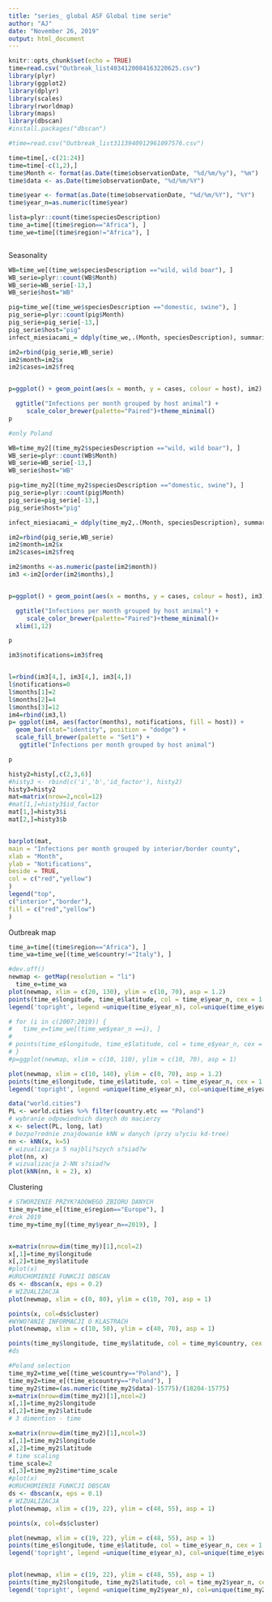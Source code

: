 ---
title: "series_ global ASF Global time serie"
author: "AJ"
date: "November 26, 2019"
output: html_document
---

```{r setup, include=FALSE}
knitr::opts_chunk$set(echo = TRUE)
time=read.csv("Outbreak_list4034120084163220625.csv")
library(plyr)
library(ggplot2)
library(dplyr)
library(scales)
library(rworldmap)
library(maps)
library(dbscan)
#install.packages("dbscan")


```



```{r }
#time=read.csv("Outbreak_list3113940912961097576.csv")

time=time[,-c(21:24)]
time=time[-c(1,2),]
time$Month <- format(as.Date(time$observationDate, "%d/%m/%y"), "%m")
time$data <- as.Date(time$observationDate, "%d/%m/%Y")

time$year <- format(as.Date(time$observationDate, "%d/%m/%Y"), "%Y")
time$year_n=as.numeric(time$year)

lista=plyr::count(time$speciesDescription)
time_a=time[(time$region=="Africa"), ]
time_we=time[(time$region!="Africa"), ]



```



Seasonality

```{r }


WB=time_we[(time_we$speciesDescription =="wild, wild boar"), ]
WB_serie=plyr::count(WB$Month)
WB_serie=WB_serie[-13,]
WB_serie$host="WB"

pig=time_we[(time_we$speciesDescription =="domestic, swine"), ]
pig_serie=plyr::count(pig$Month)
pig_serie=pig_serie[-13,]
pig_serie$host="pig"
infect_miesiacami_= ddply(time_we,.(Month, speciesDescription), summarise,  counts =length(Month))

im2=rbind(pig_serie,WB_serie)
im2$month=im2$x
im2$cases=im2$freq


p=ggplot() + geom_point(aes(x = month, y = cases, colour = host), im2) +

  ggtitle("Infections per month grouped by host animal") +
     scale_color_brewer(palette="Paired")+theme_minimal()
p

#only Poland

WB=time_my2[(time_my2$speciesDescription =="wild, wild boar"), ]
WB_serie=plyr::count(WB$Month)
WB_serie=WB_serie[-13,]
WB_serie$host="WB"

pig=time_my2[(time_my2$speciesDescription =="domestic, swine"), ]
pig_serie=plyr::count(pig$Month)
pig_serie=pig_serie[-13,]
pig_serie$host="pig"

infect_miesiacami_= ddply(time_my2,.(Month, speciesDescription), summarise,  counts =length(Month))

im2=rbind(pig_serie,WB_serie)
im2$month=im2$x
im2$cases=im2$freq

im2$months <-as.numeric(paste(im2$month))
im3 <-im2[order(im2$months),]


p=ggplot() + geom_point(aes(x = months, y = cases, colour = host), im3) +

  ggtitle("Infections per month grouped by host animal") +
     scale_color_brewer(palette="Paired")+theme_minimal()+
  xlim(1,12)

p

im3$notifications=im3$freq


l=rbind(im3[4,], im3[4,], im3[4,])
l$notifications=0
l$months[1]=2
l$months[2]=4
l$months[3]=12
im4=rbind(im3,l)
p= ggplot(im4, aes(factor(months), notifications, fill = host)) + 
  geom_bar(stat="identity", position = "dodge") + 
  scale_fill_brewer(palette = "Set1") +
   ggtitle("Infections per month grouped by host animal")

p

histy2=histy[,c(2,3,6)]
#histy3 <- rbind(c('i','b','id_factor'), histy2)
histy3=histy2
mat=matrix(nrow=2,ncol=12)
#mat[1,]=histy3$id_factor
mat[1,]=histy3$i
mat[2,]=histy3$b


barplot(mat,
main = "Infections per month grouped by interior/border county",
xlab = "Month",
ylab = "Notifications",
beside = TRUE,
col = c("red","yellow")
)
legend("top",
c("interior","border"),
fill = c("red","yellow")
)

```






Outbreak map


```{r }
time_a=time[(time$region=="Africa"), ]
time_wa=time_we[(time_we$country!="Italy"), ]

#dev.off()
newmap <- getMap(resolution = "li")
  time_e=time_wa
plot(newmap, xlim = c(20, 130), ylim = c(10, 70), asp = 1.2)
points(time_e$longitude, time_e$latitude, col = time_e$year_n, cex = 1.6)
legend('topright', legend =unique(time_e$year_n), col=unique(time_e$year_n), pch=21)

# for (i in c(2007:2019)) {
#   time_e=time_we[(time_we$year_n ==i), ]
# 
# points(time_e$longitude, time_e$latitude, col = time_e$year_n, cex = .6)
# }
#p=ggplot(newmap, xlim = c(10, 110), ylim = c(10, 70), asp = 1)

plot(newmap, xlim = c(10, 140), ylim = c(0, 70), asp = 1.2)
points(time_e$longitude, time_e$latitude, col = time_e$year_n, cex = 1.1)
legend('topright', legend =unique(time_e$year_n), col=unique(time_e$year_n), pch=21)

```



```{r }
data("world.cities")
PL <- world.cities %>% filter(country.etc == "Poland")
# wybranie odpowiednich danych do macierzy
x <- select(PL, long, lat)
# bezpo?rednie znajdowanie kNN w danych (przy u?yciu kd-tree)
nn <- kNN(x, k=5)
# wizualizacja 5 najbli?szych s?siad?w
plot(nn, x)
# wizualizacja 2-NN s?siad?w
plot(kNN(nn, k = 2), x)

```


Clustering

```{r }
# STWORZENIE PRZYK?ADOWEGO ZBIORU DANYCH
time_my=time_e[(time_e$region=="Europe"), ]
#rok 2019
time_my=time_my[(time_my$year_n==2019), ]


x=matrix(nrow=dim(time_my)[1],ncol=2)
x[,1]=time_my$longitude
x[,2]=time_my$latitude
#plot(x)
#URUCHOMIENIE FUNKCJI DBSCAN
ds <- dbscan(x, eps = 0.2)
# WIZUALIZACJA
plot(newmap, xlim = c(0, 80), ylim = c(10, 70), asp = 1)

points(x, col=ds$cluster) 
#WYWO?ANIE INFORMACJI O KLASTRACH
plot(newmap, xlim = c(10, 50), ylim = c(40, 70), asp = 1)

points(time_my$longitude, time_my$latitude, col = time_my$country, cex = 1.6)
#ds

#Poland selection
time_my2=time_we[(time_we$country=="Poland"), ]
time_my2=time_e[(time_e$country=="Poland"), ]
time_my2$time=(as.numeric(time_my2$data)-15775)/(18204-15775)
x=matrix(nrow=dim(time_my2)[1],ncol=2)
x[,1]=time_my2$longitude
x[,2]=time_my2$latitude
# 3 dimention - time 

x=matrix(nrow=dim(time_my2)[1],ncol=3)
x[,1]=time_my2$longitude
x[,2]=time_my2$latitude
# time scaling
time_scale=2
x[,3]=time_my2$time*time_scale
#plot(x)
#URUCHOMIENIE FUNKCJI DBSCAN
ds <- dbscan(x, eps = 0.1)
# WIZUALIZACJA
plot(newmap, xlim = c(19, 22), ylim = c(48, 55), asp = 1)

points(x, col=ds$cluster) 

plot(newmap, xlim = c(19, 22), ylim = c(48, 55), asp = 1)
points(time_e$longitude, time_e$latitude, col = time_e$year_n, cex = 1.1)
legend('topright', legend =unique(time_e$year_n), col=unique(time_e$year_n), pch=21)


plot(newmap, xlim = c(19, 22), ylim = c(48, 55), asp = 1)
points(time_my2$longitude, time_my2$latitude, col = time_my2$year_n, cex = 0.7)
legend('topright', legend =unique(time_my2$year_n), col=unique(time_my2$year_n), pch=20)


```




```{r }

```



